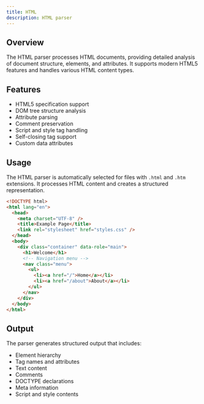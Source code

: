 ```yaml
---
title: HTML
description: HTML parser
---
```


## Overview

The HTML parser processes HTML documents, providing detailed analysis of document structure, elements, and attributes. It supports modern HTML5 features and handles various HTML content types.

## Features

- HTML5 specification support
- DOM tree structure analysis
- Attribute parsing
- Comment preservation
- Script and style tag handling
- Self-closing tag support
- Custom data attributes

## Usage

The HTML parser is automatically selected for files with `.html` and `.htm` extensions. It processes HTML content and creates a structured representation.

```html
<!DOCTYPE html>
<html lang="en">
  <head>
    <meta charset="UTF-8" />
    <title>Example Page</title>
    <link rel="stylesheet" href="styles.css" />
  </head>
  <body>
    <div class="container" data-role="main">
      <h1>Welcome</h1>
      <!-- Navigation menu -->
      <nav class="menu">
        <ul>
          <li><a href="/">Home</a></li>
          <li><a href="/about">About</a></li>
        </ul>
      </nav>
    </div>
  </body>
</html>
```

## Output

The parser generates structured output that includes:

- Element hierarchy
- Tag names and attributes
- Text content
- Comments
- DOCTYPE declarations
- Meta information
- Script and style contents
